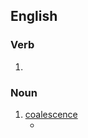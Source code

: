==English==

===Verb===
{{head|en|present participle}}

# {{present participle of|coalesce|lang=en|nocat=1}}

===Noun===
{{en-noun}}

# [[coalescence]]
#* {{quote-journal|year=2015|date=|author=Zafar Ahmed, Joseph Amal Nathan, Dhruv Sharma, Dona Ghosh|title=Real discrete spectrum of complex PT-symmetric scattering potentials|journal=arXiv|url=http://arxiv.org/abs/1510.06226|doi=|volume=|issue=|pages=
|passage=We attribute such '''coalescings''' of eigenvalues to the presence of a finite barrier (on the either side of <math>\text{x=0}</math> ) which has been linked to a recent study of stokes phenomenon in the complex PT-symmetric potentials..}}